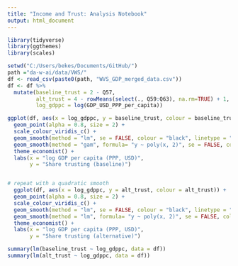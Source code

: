 ```yaml
---
title: "Income and Trust: Analysis Notebook"
output: html_document
---
```


```r
library(tidyverse)
library(ggthemes)
library(scales)
```

```r
setwd("C:/Users/bekes/Documents/GitHub/")
path ="da-w-ai/data/VWS/"
df <- read_csv(paste0(path, "WVS_GDP_merged_data.csv"))
df <- df %>%
  mutate(baseline_trust = 2 - Q57,
         alt_trust = 4 - rowMeans(select(., Q59:Q63), na.rm=TRUE) + 1,
         log_gdppc = log(GDP_USD_PPP_per_capita))
```

```r
ggplot(df, aes(x = log_gdppc, y = baseline_trust, colour = baseline_trust)) +
  geom_point(alpha = 0.8, size = 2) +
  scale_colour_viridis_c() +
  geom_smooth(method = "lm", se = FALSE, colour = "black", linetype = "dashed") +
  geom_smooth(method = "gam", formula= "y ~ poly(x, 2)", se = FALSE, colour = "grey" ) +
  theme_economist() +
  labs(x = "log GDP per capita (PPP, USD)",
       y = "Share trusting (baseline)")


# repeat with a quadratic smooth 
  ggplot(df, aes(x = log_gdppc, y = alt_trust, colour = alt_trust)) +
  geom_point(alpha = 0.8, size = 2) +
  scale_colour_viridis_c() +
  geom_smooth(method = "lm", se = FALSE, colour = "black", linetype = "dashed") +
  geom_smooth(method = "lm", formula= "y ~ poly(x, 2)", se = FALSE, colour = "grey" ) +
  theme_economist() +
  labs(x = "log GDP per capita (PPP, USD)",
       y = "Share trusting (alternative)")

```

```r
summary(lm(baseline_trust ~ log_gdppc, data = df))
summary(lm(alt_trust ~ log_gdppc, data = df))
```